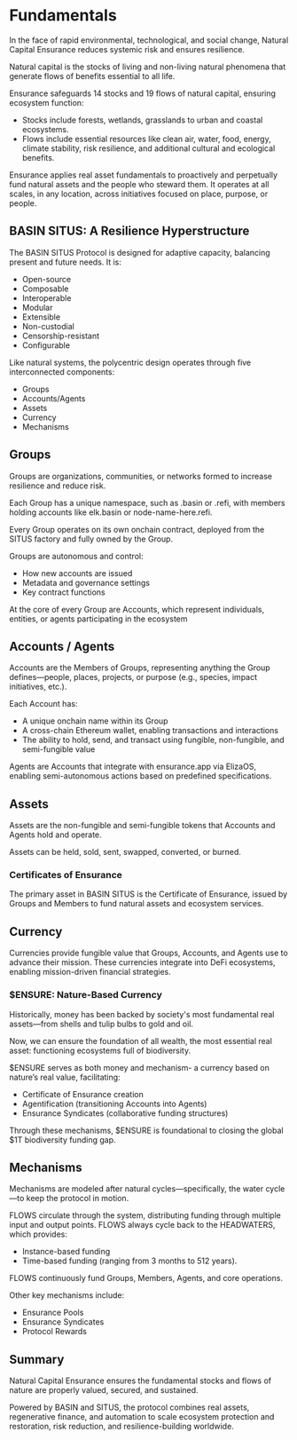 # Fundamentals

In the face of rapid environmental, technological, and social change, Natural Capital Ensurance reduces systemic risk and ensures resilience.  

Natural capital is the stocks of living and non-living natural phenomena that generate flows of benefits essential to all life.

Ensurance safeguards 14 stocks and 19 flows of natural capital, ensuring ecosystem function: 
- Stocks include forests, wetlands, grasslands to urban and coastal ecosystems. 
- Flows include essential resources like clean air, water, food, energy, climate stability, risk resilience, and additional cultural and ecological benefits.

Ensurance applies real asset fundamentals to proactively and perpetually fund natural assets and the people who steward them. It operates at all scales, in any location, across initiatives focused on place, purpose, or people.

## BASIN SITUS: A Resilience Hyperstructure
The BASIN SITUS Protocol is designed for adaptive capacity, balancing present and future needs. It is:
- Open-source
- Composable
- Interoperable
- Modular
- Extensible
- Non-custodial
- Censorship-resistant
- Configurable

Like natural systems, the polycentric design operates through five interconnected components:
- Groups 
- Accounts/Agents
- Assets
- Currency
- Mechanisms

## Groups
Groups are organizations, communities, or networks formed to increase resilience and reduce risk.

Each Group has a unique namespace, such as .basin or .refi, with members holding accounts like elk.basin or node-name-here.refi.

Every Group operates on its own onchain contract, deployed from the SITUS factory and fully owned by the Group.

Groups are autonomous and control:
- How new accounts are issued
- Metadata and governance settings
- Key contract functions

At the core of every Group are Accounts, which represent individuals, entities, or agents participating in the ecosystem

## Accounts / Agents
Accounts are the Members of Groups, representing anything the Group defines—people, places, projects, or purpose (e.g., species, impact initiatives, etc.).

Each Account has:
- A unique onchain name within its Group
- A cross-chain Ethereum wallet, enabling transactions and interactions
- The ability to hold, send, and transact using fungible, non-fungible, and semi-fungible value

Agents are Accounts that integrate with ensurance.app via ElizaOS, enabling semi-autonomous actions based on predefined specifications.

## Assets
Assets are the non-fungible and semi-fungible tokens that Accounts and Agents hold and operate.

Assets can be held, sold, sent, swapped, converted, or burned.

### Certificates of Ensurance
The primary asset in BASIN SITUS is the Certificate of Ensurance, issued by Groups and Members to fund natural assets and ecosystem services.

## Currency
Currencies provide fungible value that Groups, Accounts, and Agents use to advance their mission. These currencies integrate into DeFi ecosystems, enabling mission-driven financial strategies.

### $ENSURE: Nature-Based Currency
Historically, money has been backed by society's most fundamental real assets—from shells and tulip bulbs to gold and oil. 

Now, we can ensure the foundation of all wealth, the most essential real asset: functioning ecosystems full of biodiversity.

$ENSURE serves as both money and mechanism- a currency based on nature’s real value, facilitating:

- Certificate of Ensurance creation
- Agentification (transitioning Accounts into Agents)
- Ensurance Syndicates (collaborative funding structures)

Through these mechanisms, $ENSURE is foundational to closing the global $1T biodiversity funding gap.

## Mechanisms

Mechanisms are modeled after natural cycles—specifically, the water cycle—to keep the protocol in motion.

FLOWS circulate through the system, distributing funding through multiple input and output points. FLOWS always cycle back to the HEADWATERS, which provides:
- Instance-based funding
- Time-based funding (ranging from 3 months to 512 years).

FLOWS continuously fund Groups, Members, Agents, and core operations.

Other key mechanisms include:
- Ensurance Pools
- Ensurance Syndicates
- Protocol Rewards

## Summary
Natural Capital Ensurance ensures the fundamental stocks and flows of nature are properly valued, secured, and sustained. 

Powered by BASIN and SITUS, the protocol combines real assets, regenerative finance, and automation to scale ecosystem protection and restoration, risk reduction, and resilience-building worldwide.
